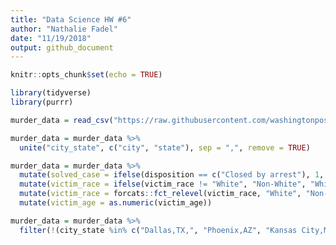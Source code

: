 ```yaml
---
title: "Data Science HW #6"
author: "Nathalie Fadel"
date: "11/19/2018"
output: github_document
---
```


```r
knitr::opts_chunk$set(echo = TRUE)

library(tidyverse)
library(purrr)
```

```r
murder_data = read_csv("https://raw.githubusercontent.com/washingtonpost/data-homicides/master/homicide-data.csv")

murder_data = murder_data %>%
  unite("city_state", c("city", "state"), sep = ",", remove = TRUE)

murder_data = murder_data %>%
  mutate(solved_case = ifelse(disposition == c("Closed by arrest"), 1, 0)) %>%
  mutate(victim_race = ifelse(victim_race != "White", "Non-White", "White")) %>%
  mutate(victim_race = forcats::fct_relevel(victim_race, "White", "Non-White")) %>%
  mutate(victim_age = as.numeric(victim_age)) 

murder_data = murder_data %>%
  filter(!(city_state %in% c("Dallas,TX,", "Phoenix,AZ", "Kansas City,MO", "Tulsa,AL")))



```

